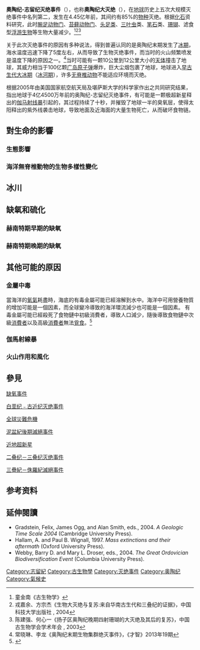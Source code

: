 {{expand_English|time=2014-07-02T09:09:38+00:00}}
'''奧陶纪-志留纪灭绝事件'''（{{lang-en|Ordovician–Silurian extinction event}}），也称'''奧陶纪大灭绝'''（{{lang-en|Ordovician extinction}}），在[[地球|地球]]历史上五次大规模灭绝事件中名列第二，发生在4.45亿年前，其间约有85%的[[物种|物种]]灭绝。根据[[化石|化石]]资料研究，此时[[腕足动物门|腕足动物门]]、[[苔藓动物门|苔藓动物门]]、[[头足纲|头足类]]、[[三叶虫|三叶虫]]类、[[笔石|笔石]]类、[[珊瑚|珊瑚]]、滤食型[[浮游生物|浮游生物]]等生物大量减少。<ref>童金南《古生物学》</ref><ref>戎嘉余、方宗杰《生物大灭绝与复苏:来自华南古生代和三叠纪的证据》，中国科技大学出版社 , 2004</ref><ref>陈建强、何心一《扬子区奥陶纪晚期四射珊瑚的大灭绝及其后的复苏》，中国古生物学会学术年会 , 2003</ref>

关于此次灭绝事件的原因有多种说法，得到普遍认同的是奥陶纪末期发生了[[冰期|冰期]]，海水温度迅速下降了5度左右，从而导致了生物灭绝事件，而当时的火山频繁喷发是温度下降的原因之一。<ref>常晓琳、李龙《奥陶纪末期生物集群绝灭事件》，《才智》2013年19期</ref>当时可能有一颗10公里到12公里大小的[[天体|天体]]撞击了地球，其威力相当于100亿颗[[广岛原子弹|广岛原子弹]]爆炸，巨大尘烟包裹了地球，地球进入[[早古生代大冰期|早古生代大冰期]]（[[冰河期|冰河期]]），许多[[无脊椎动物|无脊椎动物]]不能适应环境而灭绝。

根据2005年由美国国家航空航天局及堪萨斯大学的科学家作出之共同研究结果，指出地球于4亿4500万年前的奥陶纪-志留纪灭绝事件，有可能是一颗极超新星释出的[[伽马射线暴|伽马射线暴]]引起的，其过程持续了十秒，并摧毁了地球一半的臭氧层，使得太阳释出的紫外线袭击地球，导致地面及近海面的大量生物死亡，从而破坏食物链。

== 對生命的影響 ==

=== 生態影響 ===

=== 海洋無脊椎動物的生物多樣性變化 ===

== 冰川 ==

== 缺氧和硫化 ==

=== 赫南特期早期的缺氧 ===

=== 赫南特期晚期的缺氧 ===

== 其他可能的原因 ==

=== 金屬中毒 ===
當海洋的[[氧氣|氧氣]]耗盡時，海底的有毒金屬可能已經溶解到水中。海洋中可用營養物質的增加可能是一個因素，而全球變冷導致的海洋環流減少也可能是一個因素。
有毒金屬可能已經殺死了食物鏈中初級消費者，導致人口減少，隨後導致食物鏈中次級[[消費者|消費者]]以及高級[[消費者|消費者]]無法[[覓食|覓食]]。<ref>{{Cite journal |last=Bartlett |first=Rick |last2=Elrick |first2=Maya |last3=Wheeley |first3=James R. |last4=Polyak |first4=Victor |last5=Desrochers |first5=André |last6=Asmerom |first6=Yemane |date=2018-06-05 |title=Abrupt global-ocean anoxia during the Late Ordovician–early Silurian detected using uranium isotopes of marine carbonates |url=https://www.ncbi.nlm.nih.gov/pmc/articles/PMC6003337/ |journal=Proceedings of the National Academy of Sciences of the United States of America |volume=115 |issue=23 |doi=10.1073/pnas.1802438115 |issn=0027-8424 |pmc=6003337 |pmid=29784792}}</ref>

=== 伽馬射線暴 ===

=== 火山作用和風化 ===

== 參見 ==
[[缺氧事件|缺氧事件]]

[[白垩纪﹣古近纪灭绝事件|白垩纪﹣古近纪灭绝事件]]

[[全球災難危機|全球災難危機]]

[[泥盆紀後期滅絕事件|泥盆紀後期滅絕事件]]

[[近地超新星|近地超新星]]

[[二叠纪－三叠纪灭绝事件|二叠纪－三叠纪灭绝事件]]

[[三疊紀－侏羅紀滅絕事件|三疊紀－侏羅紀滅絕事件]]

{{link-en|安第斯-撒哈拉冰河時期|Andean-Saharan glaciation}}

== 参考资料 ==
{{reflist}}

== 延伸閱讀 ==
* Gradstein, Felix, James Ogg, and Alan Smith, eds., 2004. ''A Geologic Time Scale 2004'' (Cambridge University Press).
* Hallam, A. and Paul B. Wignall, 1997. ''Mass extinctions and their aftermath'' (Oxford University Press).
* Webby, Barry D. and Mary L. Droser, eds., 2004. ''The Great Ordovician Biodiversification Event'' (Columbia University Press).

{{滅絕事件}}

[[Category:志留紀|Category:志留紀]]
[[Category:古生物學|Category:古生物學]]
[[Category:灭绝事件|Category:灭绝事件]]
[[Category:奥陶纪|Category:奥陶纪]]
[[Category:氣候史|Category:氣候史]]